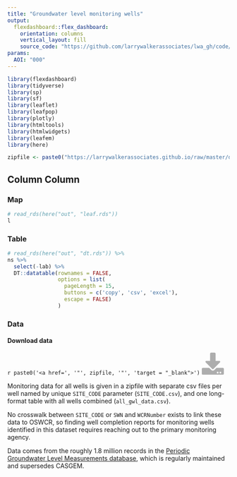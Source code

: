 ```yaml
---
title: "Groundwater level monitoring wells"
output: 
  flexdashboard::flex_dashboard:
    orientation: columns
    vertical_layout: fill
    source_code: "https://github.com/larrywalkerassociates/lwa_gh/code/gwl"
params: 
  AOI: "000"
---
```


<style>
  .custom-icon {
    fill: #ADADAD;
  }
  .custom-icon:hover {
    fill: #DA4567;
  }
</style>

```r
library(flexdashboard)
library(tidyverse)
library(sp)
library(sf)
library(leaflet)
library(leafpop)
library(plotly)
library(htmltools)
library(htmlwidgets)
library(leafem)
library(here)

zipfile <- paste0("https://larrywalkerassociates.github.io/raw/master/data/", params$AOI, "/", params$AOI,"_data.zip")
```

Column Column {.tabset}
-----------------------------------------------------------------------

### Map

```r
# read_rds(here("out", "leaf.rds"))
l
```

### Table

```r
# read_rds(here("out", "dt.rds")) %>% 
ns %>% 
  select(-lab) %>% 
  DT::datatable(rownames = FALSE, 
                options = list(
                  pageLength = 15, 
                  buttons = c('copy', 'csv', 'excel'),
                  escape = FALSE)
                ) 
```

### Data

<h4>**Download data**</h4>

`r paste0('<a href=', '"', zipfile, '"', 'target = "_blank">')`
	<svg height = "50" aria-hidden="true" focusable="false" data-prefix="fas" data-icon="download" class="svg-inline--fa fa-download fa-w-16 custom-icon" role="img" xmlns="http://www.w3.org/2000/svg" viewBox="0 0 512 512"><path  d="M216 0h80c13.3 0 24 10.7 24 24v168h87.7c17.8 0 26.7 21.5 14.1 34.1L269.7 378.3c-7.5 7.5-19.8 7.5-27.3 0L90.1 226.1c-12.6-12.6-3.7-34.1 14.1-34.1H192V24c0-13.3 10.7-24 24-24zm296 376v112c0 13.3-10.7 24-24 24H24c-13.3 0-24-10.7-24-24V376c0-13.3 10.7-24 24-24h146.7l49 49c20.1 20.1 52.5 20.1 72.6 0l49-49H488c13.3 0 24 10.7 24 24zm-124 88c0-11-9-20-20-20s-20 9-20 20 9 20 20 20 20-9 20-20zm64 0c0-11-9-20-20-20s-20 9-20 20 9 20 20 20 20-9 20-20z"></path></svg>
</a>

Monitoring data for all wells is given in a zipfile with separate csv files per well named by unique `SITE_CODE` parameter (`SITE_CODE.csv`), and one long-format table with all wells combined (`all_gwl_data.csv`).  

No crosswalk between `SITE_CODE` or `SWN` and `WCRNumber` exists to link these data to OSWCR, so finding well completion reports for monitoring wells identified in this dataset requires reaching out to the primary monitoring agency.  

Data comes from the roughly 1.8 million records in the [Periodic Groundwater Level Measurements database](https://data.ca.gov/dataset/periodic-groundwater-level-measurements), which is regularly maintained and supersedes CASGEM.
